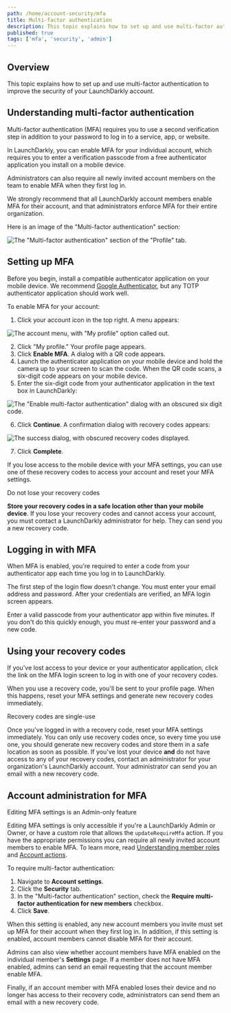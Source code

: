 ```yaml
---
path: /home/account-security/mfa
title: Multi-factor authentication
description: This topic explains how to set up and use multi-factor authentication to improve the security of your LaunchDarkly account.
published: true
tags: ['mfa', 'security', 'admin']
---
```


## Overview

This topic explains how to set up and use multi-factor authentication to improve the security of your LaunchDarkly account.

## Understanding multi-factor authentication

Multi-factor authentication (MFA) requires you to use a second verification step in addition to your password to log in to a service, app, or website.

In LaunchDarkly, you can enable MFA for your individual account, which requires you to enter a verification passcode from a free authenticator application you install on a mobile device.

Administrators can also require all newly invited account members on the team to enable MFA when they first log in.

We strongly recommend that all LaunchDarkly account members enable MFA for their account, and that administrators enforce MFA for their entire organization.

Here is an image of the "Multi-factor authentication" section:

![The "Multi-factor authentication" section of the "Profile" tab.](mfa.png)

## Setting up MFA

Before you begin, install a compatible authenticator application on your mobile device. We recommend [Google Authenticator](https://support.google.com/accounts/answer/1066447?hl=en), but any TOTP authenticator application should work well.

To enable MFA for your account:

1. Click your account icon in the top right. A menu appears:

![The account menu, with "My profile" option called out.](account-menu-my-profile.png)

2. Click "My profile." Your profile page appears.
3. Click **Enable MFA**. A dialog with a QR code appears.
4. Launch the authenticator application on your mobile device and hold the camera up to your screen to scan the code. When the QR code scans, a six-digit code appears on your mobile device.
5. Enter the six-digit code from your authenticator application in the text box in LaunchDarkly:

![The "Enable multi-factor authentication" dialog with an obscured six digit code.](mfa-qr.png)<br/>

6. Click **Continue**. A confirmation dialog with recovery codes appears:

![The success dialog, with obscured recovery codes displayed.](mfa-recovery-codes.png)

7. Click **Complete**.

If you lose access to the mobile device with your MFA settings, you can use one of these recovery codes to access your account and reset your MFA settings.

<Callout intent="alert">
<CalloutTitle>Do not lose your recovery codes</CalloutTitle>
<CalloutDescription>

**Store your recovery codes in a safe location other than your mobile device**. If you lose your recovery codes and cannot access your account, you must contact a LaunchDarkly administrator for help. They can send you a new recovery code.

</CalloutDescription>
</Callout>

## Logging in with MFA

When MFA is enabled, you're required to enter a code from your authenticator app each time you log in to LaunchDarkly.

The first step of the login flow doesn't change. You must enter your email address and password. After your credentials are verified, an MFA login screen appears.

Enter a valid passcode from your authenticator app within five minutes. If you don't do this quickly enough, you must re-enter your password and a new code.

## Using your recovery codes

If you've lost access to your device or your authenticator application, click the link on the MFA login screen to log in with one of your recovery codes.

When you use a recovery code, you'll be sent to your profile page. When this happens, reset your MFA settings and generate new recovery codes immediately.

<Callout intent="alert">
<CalloutTitle>Recovery codes are single-use</CalloutTitle>
<CalloutDescription>

Once you've logged in with a recovery code, reset your MFA settings immediately. You can only use recovery codes once, so every time you use one, you should generate new recovery codes and store them in a safe location as soon as possible. If you've lost your device **and** do not have access to any of your recovery codes, contact an administrator for your organization's LaunchDarkly account. Your administrator can send you an email with a new recovery code.

</CalloutDescription>
</Callout>

## Account administration for MFA

<Callout intent="info">
<CalloutTitle>Editing MFA settings is an Admin-only feature</CalloutTitle>
<CalloutDescription>

Editing MFA settings is only accessible if you're a LaunchDarkly Admin or Owner, or have a custom role that allows the <code>updateRequireMfa</code> action. If you have the appropriate permissions you can require all newly invited account members to enable MFA. To learn more, read [Understanding member roles](/home/members/managing#understanding-member-roles) and [Account actions](/home/members/role-actions#account-actions).

</CalloutDescription>
</Callout>

To require multi-factor authentication:

1. Navigate to **Account settings**.
2. Click the **Security** tab.
3. In the "Multi-factor authentication" section, check the **Require multi-factor authentication for new members** checkbox.
4. Click **Save**.

When this setting is enabled, any new account members you invite must set up MFA for their account when they first log in. In addition, if this setting is enabled, account members cannot disable MFA for their account.

Admins can also view whether account members have MFA enabled on the individual member's **Settings** page. If a member does not have MFA enabled, admins can send an email requesting that the account member enable MFA.

Finally, if an account member with MFA enabled loses their device and no longer has access to their recovery code, administrators can send them an email with a new recovery code.
